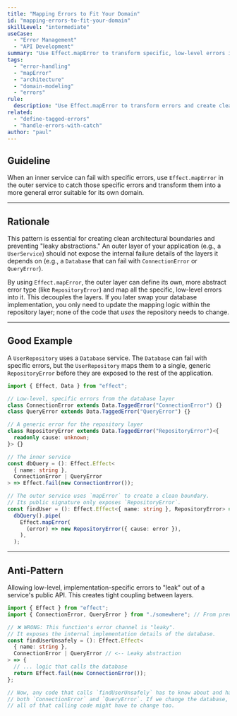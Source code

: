 ```yaml
---
title: "Mapping Errors to Fit Your Domain"
id: "mapping-errors-to-fit-your-domain"
skillLevel: "intermediate"
useCase:
  - "Error Management"
  - "API Development"
summary: "Use Effect.mapError to transform specific, low-level errors into more general domain errors, creating clean architectural boundaries."
tags:
  - "error-handling"
  - "mapError"
  - "architecture"
  - "domain-modeling"
  - "errors"
rule:
  description: "Use Effect.mapError to transform errors and create clean architectural boundaries between layers."
related:
  - "define-tagged-errors"
  - "handle-errors-with-catch"
author: "paul"
---
```


## Guideline

When an inner service can fail with specific errors, use `Effect.mapError` in the outer service to catch those specific errors and transform them into a more general error suitable for its own domain.

---

## Rationale

This pattern is essential for creating clean architectural boundaries and preventing "leaky abstractions." An outer layer of your application (e.g., a `UserService`) should not expose the internal failure details of the layers it depends on (e.g., a `Database` that can fail with `ConnectionError` or `QueryError`).

By using `Effect.mapError`, the outer layer can define its own, more abstract error type (like `RepositoryError`) and map all the specific, low-level errors into it. This decouples the layers. If you later swap your database implementation, you only need to update the mapping logic within the repository layer; none of the code that *uses* the repository needs to change.

---

## Good Example

A `UserRepository` uses a `Database` service. The `Database` can fail with specific errors, but the `UserRepository` maps them to a single, generic `RepositoryError` before they are exposed to the rest of the application.

```typescript
import { Effect, Data } from "effect";

// Low-level, specific errors from the database layer
class ConnectionError extends Data.TaggedError("ConnectionError") {}
class QueryError extends Data.TaggedError("QueryError") {}

// A generic error for the repository layer
class RepositoryError extends Data.TaggedError("RepositoryError")<{
  readonly cause: unknown;
}> {}

// The inner service
const dbQuery = (): Effect.Effect<
  { name: string },
  ConnectionError | QueryError
> => Effect.fail(new ConnectionError());

// The outer service uses `mapError` to create a clean boundary.
// Its public signature only exposes `RepositoryError`.
const findUser = (): Effect.Effect<{ name: string }, RepositoryError> =>
  dbQuery().pipe(
    Effect.mapError(
      (error) => new RepositoryError({ cause: error }),
    ),
  );
```

---

## Anti-Pattern

Allowing low-level, implementation-specific errors to "leak" out of a service's public API. This creates tight coupling between layers.

```typescript
import { Effect } from "effect";
import { ConnectionError, QueryError } from "./somewhere"; // From previous example

// ❌ WRONG: This function's error channel is "leaky".
// It exposes the internal implementation details of the database.
const findUserUnsafely = (): Effect.Effect<
  { name: string },
  ConnectionError | QueryError // <-- Leaky abstraction
> => {
  // ... logic that calls the database
  return Effect.fail(new ConnectionError());
};

// Now, any code that calls `findUserUnsafely` has to know about and handle
// both `ConnectionError` and `QueryError`. If we change the database,
// all of that calling code might have to change too.
```